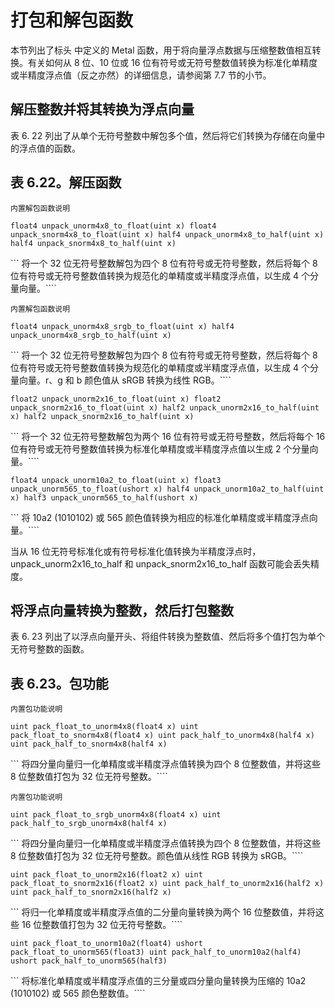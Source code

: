 # 打包和解包函数

<OrigninalPDF title="6.14 Pack and Unpack Functions" />

本节列出了标头 中定义的 Metal 函数，用于将向量浮点数据与压缩整数值相互转换。有关如何从 8 位、10 位或 16 位有符号或无符号整数值转换为标准化单精度或半精度浮点值（反之亦然）的详细信息，请参阅第 7.7 节的小节。

## 解压整数并将其转换为浮点向量

表 6. 22 列出了从单个无符号整数中解包多个值，然后将它们转换为存储在向量中的浮点值的函数。

## 表 6.22。解压函数

`内置解包函数说明`

`float4 unpack_unorm4x8_to_float(uint x) float4 unpack_snorm4x8_to_float(uint x) half4 unpack_unorm4x8_to_half(uint x) half4 unpack_snorm4x8_to_half(uint x)`

``` 将一个 32 位无符号整数解包为四个 8 位有符号或无符号整数，然后将每个 8 位有符号或无符号整数值转换为规范化的单精度或半精度浮点值，以生成 4 个分量向量。````

`内置解包函数说明`

`float4 unpack_unorm4x8_srgb_to_float(uint x) half4 unpack_unorm4x8_srgb_to_half(uint x)`

``` 将一个 32 位无符号整数解包为四个 8 位有符号或无符号整数，然后将每个 8 位有符号或无符号整数值转换为规范化的单精度或半精度浮点值，以生成 4 个分量向量。r、g 和 b 颜色值从 sRGB 转换为线性 RGB。````

`float2 unpack_unorm2x16_to_float(uint x) float2 unpack_snorm2x16_to_float(uint x) half2 unpack_unorm2x16_to_half(uint x) half2 unpack_snorm2x16_to_half(uint x)`

``` 将一个 32 位无符号整数解包为两个 16 位有符号或无符号整数，然后将每个 16 位有符号或无符号整数值转换为标准化单精度或半精度浮点值以生成 2 个分量向量。````

`float4 unpack_unorm10a2_to_float(uint x) float3 unpack_unorm565_to_float(ushort x) half4 unpack_unorm10a2_to_half(uint x) half3 unpack_unorm565_to_half(ushort x)`

``` 将 10a2 (1010102) 或 565 颜色值转换为相应的标准化单精度或半精度浮点向量。````

当从 16 位无符号标准化或有符号标准化值转换为半精度浮点时，unpack_unorm2x16_to_half 和 unpack_snorm2x16_to_half 函数可能会丢失精度。

## 将浮点向量转换为整数，然后打包整数

表 6. 23 列出了以浮点向量开头、将组件转换为整数值、然后将多个值打包为单个无符号整数的函数。

## 表 6.23。包功能

`内置包功能说明`

`uint pack_float_to_unorm4x8(float4 x) uint pack_float_to_snorm4x8(float4 x) uint pack_half_to_unorm4x8(half4 x) uint pack_half_to_snorm4x8(half4 x)`

``` 将四分量向量归一化单精度或半精度浮点值转换为四个 8 位整数值，并将这些 8 位整数值打包为 32 位无符号整数。````

`内置包功能说明`

`uint pack_float_to_srgb_unorm4x8(float4 x) uint pack_half_to_srgb_unorm4x8(half4 x)`

``` 将四分量向量归一化单精度或半精度浮点值转换为四个 8 位整数值，并将这些 8 位整数值打包为 32 位无符号整数。颜色值从线性 RGB 转换为 sRGB。````

`uint pack_float_to_unorm2x16(float2 x) uint pack_float_to_snorm2x16(float2 x) uint pack_half_to_unorm2x16(half2 x) uint pack_half_to_snorm2x16(half2 x)`

``` 将归一化单精度或半精度浮点值的二分量向量转换为两个 16 位整数值，并将这些 16 位整数值打包为 32 位无符号整数。````

`uint pack_float_to_unorm10a2(float4) ushort pack_float_to_unorm565(float3) uint pack_half_to_unorm10a2(half4) ushort pack_half_to_unorm565(half3)`

``` 将标准化单精度或半精度浮点值的三分量或四分量向量转换为压缩的 10a2 (1010102) 或 565 颜色整数值。````
